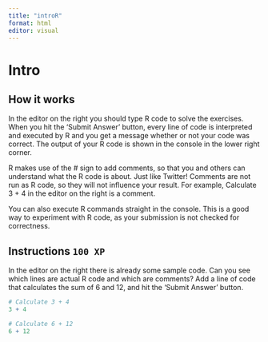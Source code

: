 ```yaml
---
title: "introR"
format: html
editor: visual
---
```

# Intro 

## How it works 

In the editor on the right you should type R code to solve the exercises. When you hit the 'Submit Answer' button, every line of code is interpreted and executed by R and you get a message whether or not your code was correct. The output of your R code is shown in the console in the lower right corner.

R makes use of the # sign to add comments, so that you and others can understand what the R code is about. Just like Twitter! Comments are not run as R code, so they will not influence your result. For example, Calculate 3 + 4 in the editor on the right is a comment.

You can also execute R commands straight in the console. This is a good way to experiment with R code, as your submission is not checked for correctness.


## Instructions `100 XP`
 
In the editor on the right there is already some sample code. Can you see which lines are actual R code and which are comments?
Add a line of code that calculates the sum of 6 and 12, and hit the 'Submit Answer' button.

```.r
# Calculate 3 + 4
3 + 4

# Calculate 6 + 12
6 + 12

```
